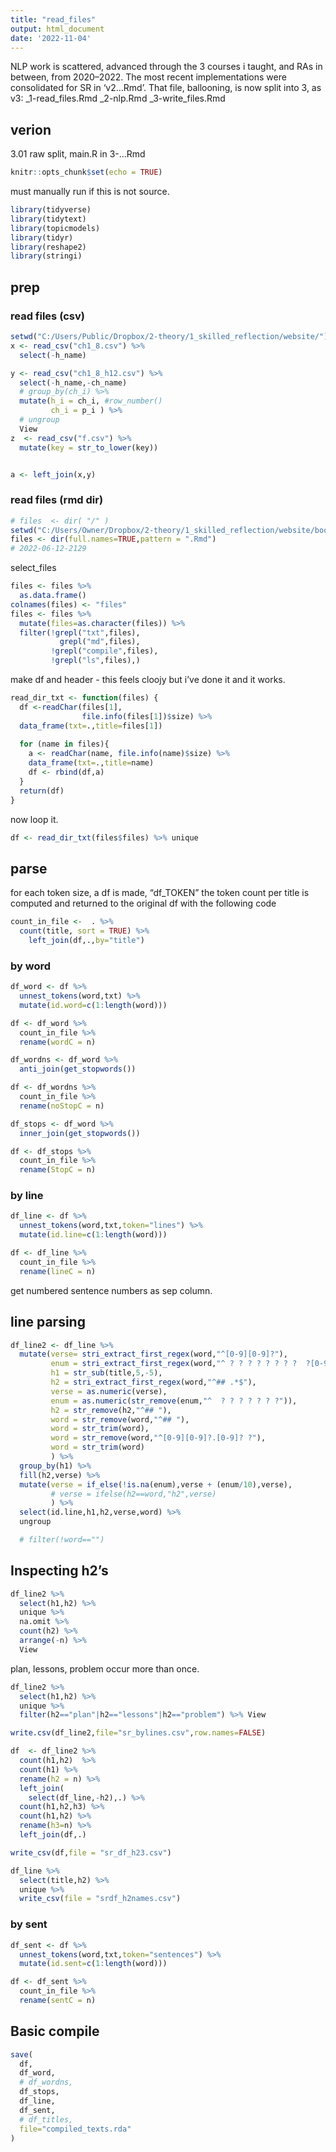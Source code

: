 ```yaml
---
title: "read_files"
output: html_document
date: '2022-11-04'
---
```


NLP work is scattered, advanced through the 3 courses i taught, and RAs in between, from 2020--2022. The most recent implementations were consolidated for SR in 'v2...Rmd'.
That file, ballooning, is now split into 3, as v3:
_1-read_files.Rmd
_2-nlp.Rmd
_3-write_files.Rmd

## verion
3.01 raw split, main.R in 3-...Rmd

```r
knitr::opts_chunk$set(echo = TRUE)
```

must manually run if this is not source.

```r
library(tidyverse)
library(tidytext)
library(topicmodels)
library(tidyr)
library(reshape2)
library(stringi)
```

## prep
### read  files (csv)

```r
setwd("C:/Users/Public/Dropbox/2-theory/1_skilled_reflection/website/")
x <- read_csv("ch1_8.csv") %>% 
  select(-h_name)

y <- read_csv("ch1_8_h12.csv") %>% 
  select(-h_name,-ch_name) 
  # group_by(ch_i) %>% 
  mutate(h_i = ch_i, #row_number()
         ch_i = p_i ) %>%
  # ungroup 
  View
z  <- read_csv("f.csv") %>% 
  mutate(key = str_to_lower(key))


a <- left_join(x,y) 


```

### read  files (rmd dir)

```r
# files  <- dir( "/" ) 
setwd("C:/Users/Owner/Dropbox/2-theory/1_skilled_reflection/website/bookdown/")
files <- dir(full.names=TRUE,pattern = ".Rmd")
# 2022-06-12-2129

```

select_files
```r
files <- files %>% 
  as.data.frame()  
colnames(files) <- "files"
files <- files %>% 
  mutate(files=as.character(files)) %>% 
  filter(!grepl("txt",files),
           grepl("md",files),
         !grepl("compile",files),
         !grepl("ls",files),) 
```

make df and header
- this feels cloojy but i've done it and it works.
```r

read_dir_txt <- function(files) {
  df <-readChar(files[1], 
                file.info(files[1])$size) %>% 
  data_frame(txt=.,title=files[1])
  
  for (name in files){
    a <- readChar(name, file.info(name)$size) %>% 
    data_frame(txt=.,title=name)
    df <- rbind(df,a)
  }
  return(df)
}
```


now loop it.
```r
df <- read_dir_txt(files$files) %>% unique

```


## parse
for each token size, a df is made, "df_TOKEN"
the token count per title is computed and returned to the original df with the following code

```r
count_in_file <-  . %>% 
  count(title, sort = TRUE) %>% 
    left_join(df,.,by="title")

```

### by word
```r
df_word <- df %>% 
  unnest_tokens(word,txt) %>% 
  mutate(id.word=c(1:length(word)))

df <- df_word %>% 
  count_in_file %>% 
  rename(wordC = n) 
```

```r
df_wordns <- df_word %>% 
  anti_join(get_stopwords()) 

df <- df_wordns %>% 
  count_in_file %>% 
  rename(noStopC = n)

```

```r
df_stops <- df_word %>% 
  inner_join(get_stopwords())

df <- df_stops %>% 
  count_in_file %>% 
  rename(StopC = n)
```


### by line
```r
df_line <- df %>% 
  unnest_tokens(word,txt,token="lines") %>% 
  mutate(id.line=c(1:length(word))) 

df <- df_line %>% 
  count_in_file %>% 
  rename(lineC = n) 
```

get numbered sentence numbers as sep column.

## line parsing
```r

df_line2 <- df_line %>% 
  mutate(verse= stri_extract_first_regex(word,"^[0-9][0-9]?"),
         enum = stri_extract_first_regex(word,"^ ? ? ? ? ? ? ? ?  ?[0-9][0-9]?"),
         h1 = str_sub(title,5,-5),
         h2 = stri_extract_first_regex(word,"^## .*$"),
         verse = as.numeric(verse),
         enum = as.numeric(str_remove(enum,"^  ? ? ? ? ? ? ?")),
         h2 = str_remove(h2,"^## "),
         word = str_remove(word,"^## "),
         word = str_trim(word),
         word = str_remove(word,"^[0-9][0-9]?.[0-9]? ?"),
         word = str_trim(word)
         ) %>%
  group_by(h1) %>% 
  fill(h2,verse) %>%
  mutate(verse = if_else(!is.na(enum),verse + (enum/10),verse),
         # verse = ifelse(h2==word,"h2",verse)
         ) %>% 
  select(id.line,h1,h2,verse,word) %>% 
  ungroup

  # filter(!word=="")

```

## Inspecting h2's
```r
df_line2 %>% 
  select(h1,h2) %>% 
  unique %>% 
  na.omit %>% 
  count(h2) %>% 
  arrange(-n) %>% 
  View
```
plan, lessons, problem occur more than once.

```r
df_line2 %>% 
  select(h1,h2) %>% 
  unique %>% 
  filter(h2=="plan"|h2=="lessons"|h2=="problem") %>% View
```

```r
write.csv(df_line2,file="sr_bylines.csv",row.names=FALSE)
```


```r

df  <- df_line2 %>% 
  count(h1,h2)  %>% 
  count(h1) %>%  
  rename(h2 = n) %>% 
  left_join(
    select(df_line,-h2),.) %>% 
  count(h1,h2,h3) %>% 
  count(h1,h2) %>% 
  rename(h3=n) %>% 
  left_join(df,.)

write_csv(df,file = "sr_df_h23.csv")

```

```r
df_line %>% 
  select(title,h2) %>% 
  unique %>% 
  write_csv(file = "srdf_h2names.csv")
```



### by sent

```r

df_sent <- df %>% 
  unnest_tokens(word,txt,token="sentences") %>% 
  mutate(id.sent=c(1:length(word))) 

df <- df_sent %>% 
  count_in_file %>% 
  rename(sentC = n) 
```




## Basic compile
```r
save(
  df,
  df_word,
  # df_wordns, 
  df_stops,
  df_line,
  df_sent,
  # df_titles,
  file="compiled_texts.rda"
)
```
